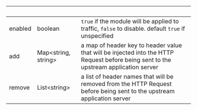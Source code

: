
| &nbsp;  | &nbsp;                    | &nbsp;                                                                                                                               |
| ------- | ------------------------- | ------------------------------------------------------------------------------------------------------------------------------------ |
| enabled | boolean                   | `true` if the module will be applied to traffic, `false` to disable. default `true` if unspecified                                   |
| add     | Map&lt;string, string&gt; | a map of header key to header value that will be injected into the HTTP Request before being sent to the upstream application server |
| remove  | List&lt;string&gt;        | a list of header names that will be removed from the HTTP Request before being sent to the upstream application server               |
